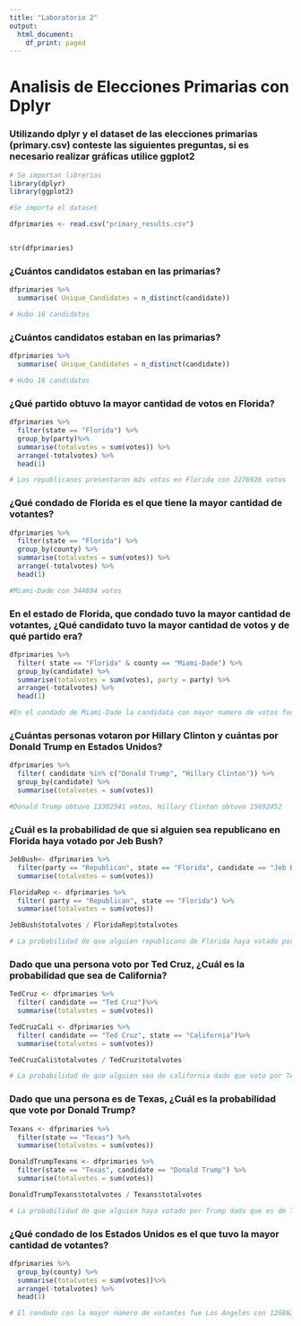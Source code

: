 ```yaml
---
title: "Laboratorio 2"
output:
  html_document:
    df_print: paged
---
```


# Analisis de Elecciones Primarias con Dplyr

### Utilizando dplyr y el dataset de las elecciones primarias (primary.csv) conteste las siguientes preguntas, si es necesario realizar gráficas utilice ggplot2

```r

# Se importan librerias
library(dplyr)
library(ggplot2)
```


```r
#Se importa el dataset

dfprimaries <- read.csv("primary_results.csv")


str(dfprimaries)

```


### ¿Cuántos candidatos estaban en las primarias? 

```r

dfprimaries %>%
  summarise( Unique_Candidates = n_distinct(candidate))

# Hubo 16 candidatos

```


### ¿Cuántos candidatos estaban en las primarias? 

```r

dfprimaries %>%
  summarise( Unique_Candidates = n_distinct(candidate))

# Hubo 16 candidatos

```

### ¿Qué partido obtuvo la mayor cantidad de votos en Florida?

```r

dfprimaries %>% 
  filter(state == "Florida") %>%
  group_by(party)%>%
  summarise(totalvotes = sum(votes)) %>%
  arrange(-totalvotes) %>%
  head(1)

# Los republicanos presentaron más votos en Florida con 2276926	votos

```

### ¿Qué condado de Florida es el que tiene la mayor cantidad de votantes?

```r
dfprimaries %>%
  filter(state == "Florida") %>%
  group_by(county) %>%
  summarise(totalvotes = sum(votes)) %>%
  arrange(-totalvotes) %>%
  head(1)

#Miami-Dade con 344894 votos

```

### En el estado de Florida, que condado tuvo la mayor cantidad de votantes, ¿Qué candidato tuvo la mayor cantidad de votos y de qué partido era?

```r

dfprimaries %>%
  filter( state == "Florida" & county == "Miami-Dade") %>%
  group_by(candidate) %>%
  summarise(totalvotes = sum(votes), party = party) %>%
  arrange(-totalvotes) %>%
  head(1)

#En el condado de Miami-Dade la candidata con mayor numero de votos fue Hillary Clinton, del partido democrata, con 129467 votos. 

```

### ¿Cuántas personas votaron por Hillary Clinton y cuántas por Donald Trump en Estados Unidos?

```r
dfprimaries %>%
  filter( candidate %in% c("Donald Trump", "Hillary Clinton")) %>%
  group_by(candidate) %>%
  summarise(totalvotes = sum(votes))

#Donald Trump obtuvo 13302541 votos, Hillary Clinton obtuvo 15692452

```

### ¿Cuál es la probabilidad de que si alguien sea republicano en Florida haya votado por Jeb Bush?

```r


JebBush<- dfprimaries %>% 
  filter(party == "Republican", state == "Florida", candidate == "Jeb Bush") %>%
  summarise(totalvotes = sum(votes))

FloridaRep <- dfprimaries %>%
  filter( party == "Republican", state == "Florida") %>%
  summarise(totalvotes = sum(votes))

JebBush$totalvotes / FloridaRep$totalvotes

# La probabilidad de que alguien republicano de Florida haya votado por Jeb Bush es 0

```


### Dado que una persona voto por Ted Cruz, ¿Cuál es la probabilidad que sea de California?

```r

TedCruz <- dfprimaries %>%
  filter( candidate == "Ted Cruz")%>%
  summarise(totalvotes = sum(votes))

TedCruzCali <- dfprimaries %>%
  filter( candidate == "Ted Cruz", state == "California")%>%
  summarise(totalvotes = sum(votes))

TedCruzCali$totalvotes / TedCruz$totalvotes

# La probabilidad de que alguien sea de california dado que voto por TedCruz es 0.01895632

```

### Dado que una persona es de Texas, ¿Cuál es la probabilidad que vote por Donald Trump?

```r
Texans <- dfprimaries %>%
  filter(state == "Texas") %>%
  summarise(totalvotes = sum(votes))

DonaldTrumpTexans <- dfprimaries %>%
  filter(state == "Texas", candidate == "Donald Trump") %>%
  summarise(totalvotes = sum(votes))

DonaldTrumpTexans$totalvotes / Texans$totalvotes

# La probabilidad de que alguien haya votado por Trump dado que es de Texas es de 0.1826515
```

### ¿Qué condado de los Estados Unidos es el que tuvo la mayor cantidad de votantes?
 
```r

dfprimaries %>%
  group_by(county) %>%
  summarise(totalvotes = sum(votes))%>%
  arrange(-totalvotes) %>%
  head(1)

# El condado con la mayor número de votantes fue Los Angeles con 1268622 votantes

```

